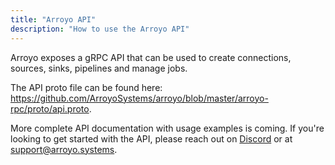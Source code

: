 ```yaml
---
title: "Arroyo API"
description: "How to use the Arroyo API"
---
```


Arroyo exposes a gRPC API that can be used to create connections, sources,
sinks, pipelines and manage jobs.

The API proto file can be found here:
https://github.com/ArroyoSystems/arroyo/blob/master/arroyo-rpc/proto/api.proto.

More complete API documentation with usage examples is coming. If you're looking to
get started with the API, please reach out on [Discord](https://discord.gg/cjCr5rVmyR)
or at support@arroyo.systems.
